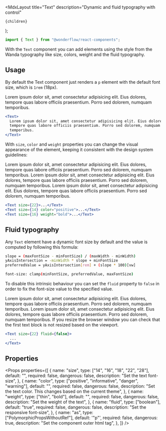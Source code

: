 
  <MdxLayout
    title="Text"
    description="Dynamic and fluid typography with control"
  >
    {children}
  </MdxLayout>
);

```js
import { Text } from "@wonderflow/react-components";
```

With the `Text` component you can add elements using the style from the Wanda typography like size, colors, weight and the fluid typography.

## Usage

By default the Text component just renders a `p` element with the default font size, which is `1rem` (18px).

<LiveArea>
  <Text>
    Lorem ipsum dolor sit, amet consectetur adipisicing elit. Eius dolores,
    tempore quas labore officiis praesentium. Porro sed dolorem, numquam
    temporibus.
  </Text>
</LiveArea>

```jsx
<Text>
  Lorem ipsum dolor sit, amet consectetur adipisicing elit. Eius dolores,
  tempore quas labore officiis praesentium. Porro sed dolorem, numquam
  temporibus.
</Text>
```

With `size`, `color` and `weight` properties you can change the visual appearance of the element, keeping it consistent with the design system guidelines:

<LiveArea>
  <Text size={22}>
    Lorem ipsum dolor sit, amet consectetur adipisicing elit. Eius dolores,
    tempore quas labore officiis praesentium. Porro sed dolorem, numquam
    temporibus.
  </Text>
  <Text size={14} color="positive">
    Lorem ipsum dolor sit, amet consectetur adipisicing elit. Eius dolores,
    tempore quas labore officiis praesentium. Porro sed dolorem, numquam
    temporibus.
  </Text>
  <Text size={16} weight="bold">
    Lorem ipsum dolor sit, amet consectetur adipisicing elit. Eius dolores,
    tempore quas labore officiis praesentium. Porro sed dolorem, numquam
    temporibus.
  </Text>
</LiveArea>

```jsx
<Text size={22}>...</Text>
<Text size={14} color="positive">...</Text>
<Text size={16} weight="bold">...</Text>
```

## Fluid typography

Any `Text` element have a dynamic font size by default and the value is computed by following this formula:

```bash
slope = (maxFontSize - minFontSize) / (maxWidth - minWidth)
yAxisIntersection = -minWidth * slope + minFontSize
preferredValue = yAxisIntersection[rem] + (slope * 100)[vw]

font-size: clamp(minFontSize, preferredValue, maxFontSize)
```

To disable this intrinsic behaviour you can set the `fluid` property to `false` in order to fix the font-size value to the specified value.

<LiveArea>
  <Text size={22} fluid={false}>
    Lorem ipsum dolor sit, amet consectetur adipisicing elit. Eius dolores,
    tempore quas labore officiis praesentium. Porro sed dolorem, numquam
    temporibus.
  </Text>
  <Text size={22}>
    Lorem ipsum dolor sit, amet consectetur adipisicing elit. Eius dolores,
    tempore quas labore officiis praesentium. Porro sed dolorem, numquam
    temporibus.
  </Text>
</LiveArea>

<Snackbar type="info" title="Resize your browser window">
  If you resize the browser window you can check that the first text block is
  not resized based on the viewport.
</Snackbar>

```jsx
<Text size={22} fluid={false}>
  ...
</Text>
```

## Properties

<Props
  properties={[
    {
      name: "size",
      type: ["14", "16", "18", "22", "28"],
      default: "",
      required: false,
      dangerous: false,
      description: "Set the text font-size",
    },
    {
      name: "color",
      type: ["positive", "informative", "danger", "warning"],
      default: "",
      required: false,
      dangerous: false,
      description:
        "Set the text color. This changes based on the current theme",
    },
    {
      name: "weight",
      type: ["thin", "bold"],
      default: "",
      required: false,
      dangerous: false,
      description: "Set the weight of the text",
    },
    {
      name: "fluid",
      type: ["boolean"],
      default: "true",
      required: false,
      dangerous: false,
      description: "Set the responsive font-size",
    },
    {
      name: "as",
      type: ["PolymorphicPropsWithoutRef"],
      default: '"p"',
      required: false,
      dangerous: true,
      description: "Set the component outer html tag",
    },
  ]}
/>
